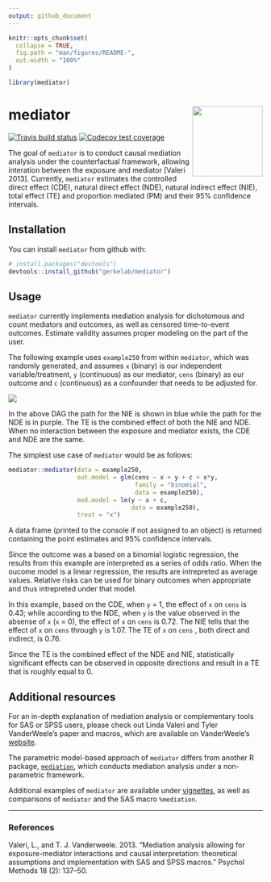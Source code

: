 ```yaml
---
output: github_document
---
```


```r

knitr::opts_chunk$set(
  collapse = TRUE,
  fig.path = "man/figures/README-",
  out.width = "100%"
)

library(mediator)
```

# mediator <img src="man/figures/hex.png" align="right" height="139" />

<!-- badges: start -->
[![Travis build status](https://travis-ci.org/GerkeLab/mediator.svg?branch=master)](https://travis-ci.org/GerkeLab/mediator)
[![Codecov test coverage](https://codecov.io/gh/GerkeLab/mediator/branch/master/graph/badge.svg)](https://codecov.io/gh/GerkeLab/mediator?branch=master)
<!-- badges: end -->

The goal of `mediator` is to conduct causal mediation analysis under the counterfactual framework, allowing interation between the exposure and mediator [Valeri 2013]. Currently, `mediator` estimates the controlled direct effect (CDE), natural direct effect (NDE), natural indirect effect (NIE), total effect (TE) and proportion mediated (PM) and their 95% confidence intervals. 

## Installation

You can install `mediator` from github with: 

```r
# install.packages("devtools")
devtools::install_github("gerkelab/mediator")
```

<!--- add CRAN once up --->

## Usage 

`mediator` currently implements mediation analysis for dichotomous and count mediators and outcomes, as well as censored time-to-event outcomes. Estimate validity assumes proper modeling on the part of the user. 

The following example uses `example250` from within `mediator`, which was randomly generated, and assumes `x`  (binary) is our independent variable/treatment, `y` (continuous) as our mediator, `cens` (binary) as our outcome and `c` (continuous) as a confounder that needs to be adjusted for.

![](man/figures/mediator-dag.png)

In the above DAG the path for the NIE is shown in blue while the path for the NDE is in purple. The TE is the combined effect of both the NIE and NDE. When no interaction between the exposure and mediator exists, the CDE and NDE are the same. 

The simplest use case of `mediator` would be as follows:

```r
mediator::mediator(data = example250,
                   out.model = glm(cens ~ x + y + c + x*y, 
                                   family = "binomial",
                                   data = example250),
                   med.model = lm(y ~ x + c, 
                                  data = example250),
                   treat = "x")
```

A data frame (printed to the console if not assigned to an object) is returned containing the point estimates and 95% confidence intervals. 

Since the outcome was a based on a binomial logistic regression, the results from this example are interpreted as a series of odds ratio. When the oucome model is a linear regression, the results are intrepreted as average values. Relative risks can be used for binary outcomes when appropriate and thus intrepreted under that model. 

In this example, based on the CDE, when `y` = 1, the effect of `x` on `cens` is 0.43; while according to the NDE, when `y` is the value observed in the absense of `x` (`x` = 0), the effect of `x` on `cens` is 0.72. The NIE tells that the effect of `x` on `cens` through `y` is 1.07. The TE of `x` on `cens` , both direct and indirect, is 0.76. 

Since the TE is the combined effect of the NDE and NIE, statistically significant effects can be observed in opposite directions and result in a TE that is roughly equal to 0. 

## Additional resources 

For an in-depth explanation of mediation analysis or complementary tools for SAS or SPSS users, please check out Linda Valeri and Tyler VanderWeele's paper and  macros, which are available on VanderWeele's [website](https://www.hsph.harvard.edu/tyler-vanderweele/tools-and-tutorials/). 

The parametric model-based approach of `mediator` differs from another R package, [`mediation`](https://cran.r-project.org/web/packages/mediation/vignettes/mediation.pdf), which conducts mediation analysis under a non-parametric framework. 

Additional examples of `mediator` are available under [vignettes](https://github.com/GerkeLab/mediator/tree/tag-edits/vignettes), as well as comparisons of `mediator` and the SAS macro `%mediation`. 

***

### References

Valeri, L., and T. J. Vanderweele. 2013. “Mediation analysis allowing for exposure-mediator interactions and causal interpretation: theoretical assumptions and implementation with SAS and SPSS macros.” Psychol Methods 18 (2): 137–50. 
